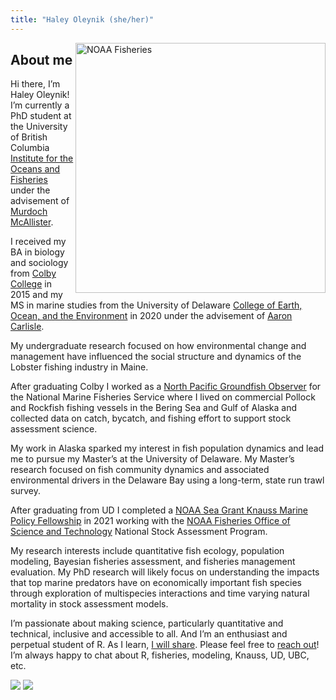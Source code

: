 ```yaml
---
title: "Haley Oleynik (she/her)"
---
```


<img align="right" src="./images/IMG_5550.JPG" width="400" alt="NOAA Fisheries">  

## About me 

Hi there, I'm Haley Oleynik! I'm currently a PhD student at the University of British Columbia [Institute for the Oceans and Fisheries](https://oceans.ubc.ca/) under the advisement of [Murdoch McAllister](https://oceans.ubc.ca/murdoch-mcallister/).

I received my BA in biology and sociology from [Colby College](https://www.colby.edu/) in 2015 and my MS in marine studies from the University of Delaware [College of Earth, Ocean, and the Environment](https://www.udel.edu/academics/colleges/ceoe/) in 2020 under the advisement of [Aaron Carlisle](https://www.udel.edu/academics/colleges/ceoe/departments/smsp/faculty/aaron-carlisle/). 

My undergraduate research focused on how environmental change and management have influenced the social structure and dynamics of the Lobster fishing industry in Maine. 

After graduating Colby I worked as a [North Pacific Groundfish Observer](https://www.fisheries.noaa.gov/alaska/fisheries-observers/north-pacific-observer-program) for the National Marine Fisheries Service where I lived on commercial Pollock and Rockfish fishing vessels in the Bering Sea and Gulf of Alaska and collected data on catch, bycatch, and fishing effort to support stock assessment science. 

My work in Alaska sparked my interest in fish population dynamics and lead me to pursue my Master's at the University of Delaware. My Master's research focused on fish community dynamics and associated environmental drivers in the Delaware Bay using a long-term, state run trawl survey.

After graduating from UD I completed a [NOAA Sea Grant Knauss Marine Policy Fellowship](https://seagrant.noaa.gov/Knauss-Fellowship-Program) in 2021 working with the [NOAA Fisheries Office of Science and Technology](https://www.fisheries.noaa.gov/about/office-science-and-technology) National Stock Assessment Program.

My research interests include quantitative fish ecology, population modeling, Bayesian fisheries assessment, and fisheries management evaluation. My PhD research will likely focus on understanding the impacts that top marine predators have on economically important fish species through exploration of multispecies interactions and time varying natural mortality in stock assessment models. 

I'm passionate about making science, particularly quantitative and technical, inclusive and accessible to all. And I'm an enthusiast and perpetual student of R. As I learn, [I will share](https://haleyoleynik-noaa.github.io/HaleyOleynik/info.html). Please feel free to [reach out](https://haleyoleynik-noaa.github.io/HaleyOleynik/index.html)! I'm always happy to chat about R, fisheries, modeling, Knauss, UD, UBC, etc. 

![](./images/picwithfish.jpg)
![](./images/Alaska2.jpeg)


